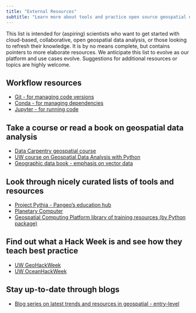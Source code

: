 ```yaml
---
title: "External Resources"
subtitle: "Learn more about tools and practice open source geospatial data science - a list of external resources to get you started"
---
```


This list is intended for (aspiring) scientists who want to get started with cloud-based, collaborative, open geospatial data analysis, or those looking to refresh their knowledge. It is by no means complete, but contains pointers to more elaborate resources. We anticipate this list to evolve as our platform and use cases evolve. Suggestions for additional resources or topics are highly welcome.

## Workflow resources
* [Git - for managing code versions](https://docs.github.com/en/get-started/quickstart/github-flow)
* [Conda - for managing dependencies](https://docs.conda.io/en/latest/)
* [Jupyter - for running code](https://jupyter.org)

## Take a course or read a book on geospatial data analysis
* [Data Carpentry geospatial course](https://datacarpentry.org/geospatial-workshop/)
* [UW course on Geospatial Data Analysis with Python](https://uwgda-jupyterbook.readthedocs.io/)
* [Geographic data book - emphasis on vector data](https://geographicdata.science/book/intro.html)

## Look through nicely curated lists of tools and resources
* [Project Pythia - Pangeo's education hub](https://projectpythia.org/)
* [Planetary Computer](https://planetarycomputer.microsoft.com/docs/overview/about)
* [Geospatial Computing Platform library of training resources (by Python package)](https://crib.utwente.nl/manual/training-resources/README.html)

## Find out what a Hack Week is and see how they teach best practice
* [UW GeoHackWeek](https://github.com/geohackweek)
* [UW OceanHackWeek](https://github.com/oceanhackweek/)

## Stay up-to-date through blogs
* [Blog series on latest trends and resources in geospatial - entry-level](https://medium.com/@shakasom)
